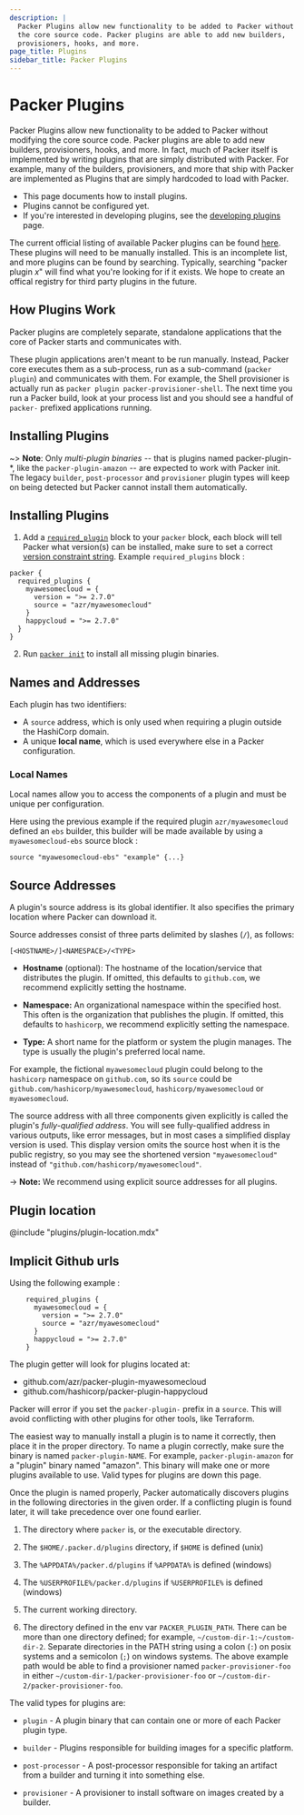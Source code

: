 ```yaml
---
description: |
  Packer Plugins allow new functionality to be added to Packer without modifying
  the core source code. Packer plugins are able to add new builders,
  provisioners, hooks, and more.
page_title: Plugins
sidebar_title: Packer Plugins
---
```


# Packer Plugins

Packer Plugins allow new functionality to be added to Packer without modifying
the core source code. Packer plugins are able to add new builders, provisioners,
hooks, and more. In fact, much of Packer itself is implemented by writing
plugins that are simply distributed with Packer. For example, many of the
builders, provisioners, and more that ship with Packer are implemented as
Plugins that are simply hardcoded to load with Packer.

* This page documents how to install plugins.
* Plugins cannot be configured yet.
* If you're interested in developing plugins, see the [developing 
plugins](/docs/plugins/creation#developing-plugins) page.

The current official listing of available Packer plugins can be found
[here](/community-tools#third-party-plugins). These plugins will need to be
manually installed. This is an incomplete list, and more plugins can be found by
searching. Typically, searching "packer plugin _x_" will find what you're
looking for if it exists. We hope to create an offical registry for third party
plugins in the future.

## How Plugins Work

Packer plugins are completely separate, standalone applications that the core
of Packer starts and communicates with.

These plugin applications aren't meant to be run manually. Instead, Packer core
executes them as a sub-process, run as a sub-command (`packer plugin`) and
communicates with them. For example, the Shell provisioner is actually run as
`packer plugin packer-provisioner-shell`. The next time you run a Packer build,
look at your process list and you should see a handful of `packer-` prefixed
applications running.

## Installing Plugins

<Tabs>
<Tab heading="with Packer init (from Packer v1.7.0)">

~> **Note**: Only _multi-plugin binaries_ -- that is plugins named
packer-plugin-*, like the `packer-plugin-amazon` -- are expected to work with
Packer init. The legacy `builder`, `post-processor` and `provisioner` plugin
types will keep on being detected but Packer cannot install them automatically.

## Installing Plugins

1. Add a
[`required_plugin`](/docs/templates/hcl_templates/blocks/packer#specifying-plugin-requirements)
block to your `packer` block, each block will tell Packer what version(s) can be
installed, make sure to set a correct [version constraint
string](/docs/templates/hcl_templates/blocks/packer#version-constraints). 
  Example `required_plugins` block :

  ```hcl
  packer {
    required_plugins {
      myawesomecloud = {
        version = ">= 2.7.0"
        source = "azr/myawesomecloud"
      }
      happycloud = ">= 2.7.0"
    }
  }
  ```

2. Run [`packer init`](/docs/commands/init) to install all missing plugin binaries.

## Names and Addresses
Each plugin has two identifiers:

* A `source` address, which is only used when requiring a plugin outside the HashiCorp domain.
* A unique **local name**, which is used everywhere else in a Packer 
  configuration.

### Local Names

Local names allow you to access the components of a plugin and must be unique
per configuration.

Here using the previous example if the required plugin `azr/myawesomecloud`
defined an `ebs` builder, this builder will be made available by using a
`myawesomecloud-ebs` source block :

```hcl
source "myawesomecloud-ebs" "example" {...}
```

## Source Addresses

A plugin's source address is its global identifier. It also specifies the
primary location where Packer can download it.

Source addresses consist of three parts delimited by slashes (`/`), as
follows:

`[<HOSTNAME>/]<NAMESPACE>/<TYPE>`

* **Hostname** (optional): The hostname of the location/service that
  distributes the plugin. If omitted, this defaults to
  `github.com`, we recommend explicitly setting the hostname.

* **Namespace:** An organizational namespace within the specified host.
  This often is the organization that publishes the plugin. If omitted, this
  defaults to `hashicorp`, we recommend explicitly setting the namespace.

* **Type:** A short name for the platform or system the plugin manages. The
  type is usually the plugin's preferred local name.

For example, the fictional `myawesomecloud` plugin could belong to the
`hashicorp` namespace on `github.com`, so its `source` could be
`github.com/hashicorp/myawesomecloud`, `hashicorp/myawesomecloud` or
`myawesomecloud`.

The source address with all three components given explicitly is called the
plugin's _fully-qualified address_. You will see fully-qualified address in
various outputs, like error messages, but in most cases a simplified display
version is used. This display version omits the source host when it is the
public registry, so you may see the shortened version `"myawesomecloud"` instead
of `"github.com/hashicorp/myawesomecloud"`.

-> **Note:** We recommend using explicit source addresses for all plugins.

## Plugin location

@include "plugins/plugin-location.mdx"

## Implicit Github urls

Using the following example :
```hcl
    required_plugins {
      myawesomecloud = {
        version = ">= 2.7.0"
        source = "azr/myawesomecloud"
      }
      happycloud = ">= 2.7.0"
    }
```

The plugin getter will look for plugins located at:
* github.com/azr/packer-plugin-myawesomecloud
* github.com/hashicorp/packer-plugin-happycloud

Packer will error if you set the `packer-plugin-` prefix in a `source`. This
will avoid conflicting with other plugins for other tools, like Terraform.

</Tab>
<Tab heading="manually">

The easiest way to manually install a plugin is to name it correctly, then place
it in the proper directory. To name a plugin correctly, make sure the binary is
named `packer-plugin-NAME`. For example, `packer-plugin-amazon` for a "plugin"
binary named "amazon". This binary will make one or more plugins available to
use. Valid types for plugins are down this page.

Once the plugin is named properly, Packer automatically discovers plugins in
the following directories in the given order. If a conflicting plugin is found
later, it will take precedence over one found earlier.

1.  The directory where `packer` is, or the executable directory.

2.  The `$HOME/.packer.d/plugins` directory, if `$HOME` is defined (unix)

3.  The `%APPDATA%/packer.d/plugins` if `%APPDATA%` is defined (windows)

4.  The `%USERPROFILE%/packer.d/plugins` if `%USERPROFILE%` is defined
    (windows)

5.  The current working directory.

6.  The directory defined in the env var `PACKER_PLUGIN_PATH`. There can be more
    than one directory defined; for example, `~/custom-dir-1:~/custom-dir-2`.
    Separate directories in the PATH string using a colon (`:`) on posix systems and
    a semicolon (`;`) on windows systems. The above example path would be able to
    find a provisioner named `packer-provisioner-foo` in either
    `~/custom-dir-1/packer-provisioner-foo` or
    `~/custom-dir-2/packer-provisioner-foo`.

The valid types for plugins are:

- `plugin` - A plugin binary that can contain one or more of each Packer plugin
  type.

- `builder` - Plugins responsible for building images for a specific
  platform.

- `post-processor` - A post-processor responsible for taking an artifact from
  a builder and turning it into something else.

- `provisioner` - A provisioner to install software on images created by a
  builder.

</Tab>
</Tabs>
